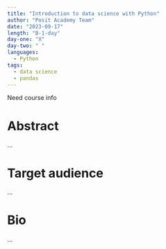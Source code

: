 ```yaml
---
title: "Introduction to data science with Python"
author: "Posit Academy Team"
date: "2023-09-17"
length: "B-1-day"
day-one: "X"
day-two: " "
languages:
  - Python
tags:
  - data science
  - pandas
---
```


::: callout-note
Need course info
:::

# Abstract

...

# Target audience

...

# Bio

...

